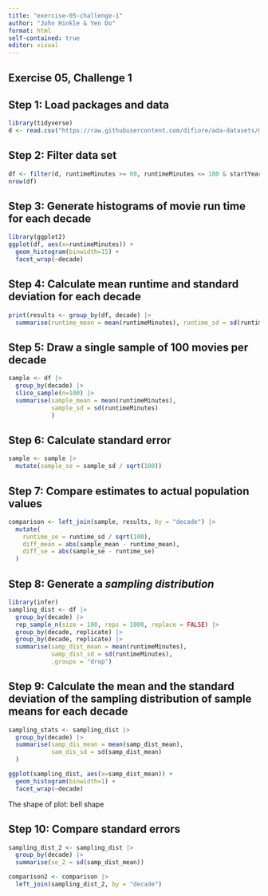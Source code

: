 ```yaml
---
title: "exercise-05-challenge-1"
author: "John Hinkle & Yen Do"
format: html
self-contained: true
editor: visual
---
```


## Exercise 05, Challenge 1

## Step 1: Load packages and data

```r
library(tidyverse)
d <- read.csv("https://raw.githubusercontent.com/difiore/ada-datasets/main/IMDB-movies.csv")
```

## Step 2: Filter data set

```r
df <- filter(d, runtimeMinutes >= 60, runtimeMinutes <= 180 & startYear >= 1920, startYear <= 1979) |> mutate(decade = paste0(floor(((startYear-1900)/10))*10,"s"))
nrow(df)
```

## Step 3: Generate histograms of movie run time for each decade

```r
library(ggplot2)
ggplot(df, aes(x=runtimeMinutes)) +
  geom_histogram(binwidth=15) +
  facet_wrap(~decade)
```

## Step 4: Calculate mean runtime and standard deviation for each decade

```r
print(results <- group_by(df, decade) |>
  summarise(runtime_mean = mean(runtimeMinutes), runtime_sd = sd(runtimeMinutes)))
```

## Step 5: Draw a single sample of 100 movies per decade

```r
sample <- df |>
  group_by(decade) |>
  slice_sample(n=100) |>
  summarise(sample_mean = mean(runtimeMinutes), 
            sample_sd = sd(runtimeMinutes)
            )
```

## Step 6: Calculate standard error

```r
sample <- sample |>
  mutate(sample_se = sample_sd / sqrt(100))
```

## Step 7: Compare estimates to actual population values

```r
comparison <- left_join(sample, results, by = "decade") |>
  mutate(
    runtime_se = runtime_sd / sqrt(100),
    diff_mean = abs(sample_mean - runtime_mean),
    diff_se = abs(sample_se - runtime_se)
  )
```

## Step 8: Generate a *sampling distribution*

```r
library(infer)
sampling_dist <- df |>
  group_by(decade) |>
  rep_sample_n(size = 100, reps = 1000, replace = FALSE) |>
  group_by(decade, replicate) |>
  group_by(decade, replicate) |>
  summarise(samp_dist_mean = mean(runtimeMinutes),
            samp_dist_sd = sd(runtimeMinutes),
            .groups = "drop")
```

## Step 9: Calculate the **mean** and the **standard deviation** of the sampling distribution of sample means for each decade

```r
sampling_stats <- sampling_dist |>
  group_by(decade) |>
  summarise(samp_dis_mean = mean(samp_dist_mean),
            sam_dis_sd = sd(samp_dist_mean)
  )

ggplot(sampling_dist, aes(x=samp_dist_mean)) +
  geom_histogram(binwidth=1) +
  facet_wrap(~decade)
```

The shape of plot: bell shape

## Step 10: Compare standard errors

```r
sampling_dist_2 <- sampling_dist |>
  group_by(decade) |>
  summarise(se_2 = sd(samp_dist_mean))

comparison2 <- comparison |>
  left_join(sampling_dist_2, by = "decade")

```
